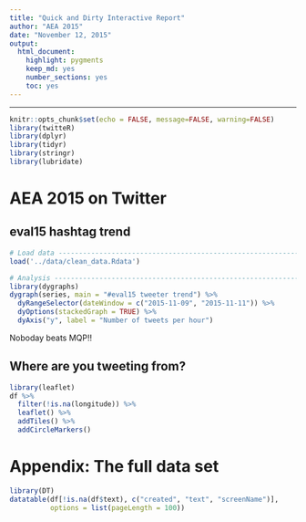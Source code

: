 ```yaml
---
title: "Quick and Dirty Interactive Report"
author: "AEA 2015"
date: "November 12, 2015"
output: 
  html_document: 
    highlight: pygments
    keep_md: yes
    number_sections: yes
    toc: yes
---
```


---------------

```r
knitr::opts_chunk$set(echo = FALSE, message=FALSE, warning=FALSE)
library(twitteR)
library(dplyr)
library(tidyr)
library(stringr)
library(lubridate)
```

# AEA 2015 on Twitter

## eval15 hashtag trend 

```r
# Load data ---------------------------------------------------------------
load('../data/clean_data.Rdata')

# Analysis ----------------------------------------------------------------
library(dygraphs)
dygraph(series, main = "#eval15 tweeter trend") %>% 
  dyRangeSelector(dateWindow = c("2015-11-09", "2015-11-11")) %>%
  dyOptions(stackedGraph = TRUE) %>%
  dyAxis("y", label = "Number of tweets per hour")
```

Noboday beats MQP!!    


## Where are you tweeting from?
```r
library(leaflet)
df %>%
  filter(!is.na(longitude)) %>%
  leaflet() %>%
  addTiles() %>%
  addCircleMarkers()
```
    
    

# Appendix: The full data set

```r
library(DT)
datatable(df[!is.na(df$text), c("created", "text", "screenName")],
          options = list(pageLength = 100))
```


